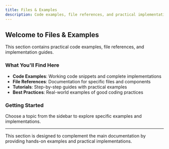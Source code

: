 ---
title: Files & Examples
description: Code examples, file references, and practical implementations
---

## Welcome to Files & Examples

This section contains practical code examples, file references, and implementation guides.

### What You'll Find Here

- **Code Examples**: Working code snippets and complete implementations
- **File References**: Documentation for specific files and components
- **Tutorials**: Step-by-step guides with practical examples
- **Best Practices**: Real-world examples of good coding practices

### Getting Started

Choose a topic from the sidebar to explore specific examples and implementations.

---

<Callout title="Tip">
  This section is designed to complement the main documentation by providing
  hands-on examples and practical implementations.
</Callout>
